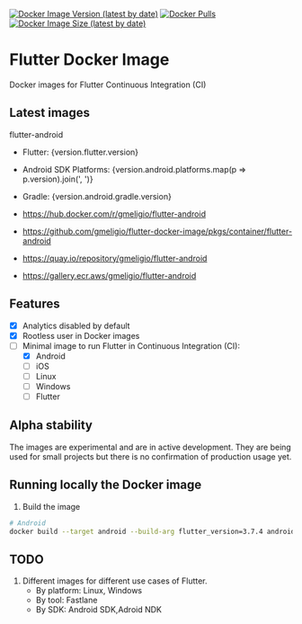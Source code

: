 
[![Docker Image Version (latest by date)](https://img.shields.io/docker/v/gmeligio/flutter-android?label=flutter-android%20version)](https://hub.docker.com/r/gmeligio/flutter-android/tags)
[![Docker Pulls](https://img.shields.io/docker/pulls/gmeligio/flutter-android?label=flutter-android%20pulls)](https://hub.docker.com/r/gmeligio/flutter-android/tags)
[![Docker Image Size (latest by date)](https://img.shields.io/docker/image-size/gmeligio/flutter-android?label=flutter-android%20size)](https://hub.docker.com/r/gmeligio/flutter-android/tags)

# Flutter Docker Image

Docker images for Flutter Continuous Integration (CI)

## Latest images

flutter-android
- Flutter: {version.flutter.version}
- Android SDK Platforms: {version.android.platforms.map(p => p.version).join(', ')}
- Gradle: {version.android.gradle.version}

- https://hub.docker.com/r/gmeligio/flutter-android
- https://github.com/gmeligio/flutter-docker-image/pkgs/container/flutter-android
- https://quay.io/repository/gmeligio/flutter-android
- https://gallery.ecr.aws/gmeligio/flutter-android

## Features

- [x] Analytics disabled by default
- [x] Rootless user in Docker images
- [ ] Minimal image to run Flutter in Continuous Integration (CI):
    - [x] Android
    - [ ] iOS
    - [ ] Linux
    - [ ] Windows
    - [ ] Flutter

## Alpha stability

The images are experimental and are in active development. They are being used for small projects but there is no confirmation of production usage yet.

## Running locally the Docker image

1. Build the image
    
```bash
# Android
docker build --target android --build-arg flutter_version=3.7.4 android_build_tools_version=30.0.3 --build-arg android_platform_versions="28 31 33" -t android-test .
```

## TODO

1. Different images for different use cases of Flutter.
    - By platform: Linux, Windows
    - By tool: Fastlane
    - By SDK: Android SDK,Adroid NDK